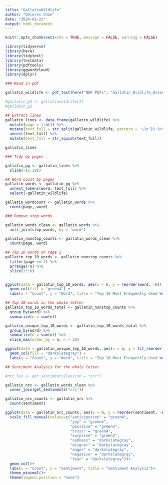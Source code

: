 ```yaml
---
title: "GallatinWildlife"
author: "Delores Chan"
date: "2024-01-22"
output: html_document
---
```


```r
knitr::opts_chunk$set(echo = TRUE, message = FALSE, warning = FALSE)

library(tidyverse)
library(here)
library(tidytext)
library(textdata)
library(pdftools)
library(ggwordcloud)
library(dplyr)
```


```r
### Read in pdf

gallatin_wildlife <- pdf_text(here("NER PDFs", "Gallatin_Wildlife_Association.pdf"))

#gallatin_p2 <- gallatinwildlife[2]
#gallatin_p2
```


```r
## Extract lines
gallatin_lines <- data.frame(gallatin_wildlife) %>% 
  mutate(page = 1:n()) %>%
  mutate(text_full = str_split(gallatin_wildlife, pattern = '\\n')) %>% 
  unnest(text_full) %>% 
  mutate(text_full = str_squish(text_full))

gallatin_lines
```


```r
### Tidy by pages

gallatin_pg <- gallatin_lines %>% 
  slice(-(1:19))
```


```r
## Word count by pages
gallatin_words <- gallatin_pg %>% 
  unnest_tokens(word, text_full) %>% 
  select(-gallatin_wildlife)

gallatin_wordcount <- gallatin_words %>% 
  count(page, word)
```


```r
### Remove stop words

gallatin_words_clean <- gallatin_words %>% 
  anti_join(stop_words, by = 'word')

gallatin_nonstop_counts <- gallatin_words_clean %>% 
  count(page, word)
```


```r
## Top 10 words on Page 1
gallatin_top_10_words <- gallatin_nonstop_counts %>%
  filter(page == 2) %>% 
  arrange(-n) %>% 
  slice(1:10)


ggplot(data = gallatin_top_10_words, aes(x = n, y = reorder(word, -n))) +
  geom_col(fill = "green4") +
  labs(x = "Count", y = "Word", title = "Top 10 Most Frequently Used Words in Page 2")
```

```r
## Top 10 words in the whole letter
gallatin_top_10_words_total <- gallatin_nonstop_counts %>% 
  group_by(word) %>%
  summarize(n = sum(n))

gallatin_unique_top_10_words <- gallatin_top_10_words_total %>%
  group_by(word) %>%
  summarize(n = sum(n)) %>%
  slice_max(order_by = n, n = 10)

ggplot(data = gallatin_unique_top_10_words, aes(x = n, y = fct_reorder(word, n))) +
  geom_col(fill = "darkslategray") +
  labs(x = "Count", y = "Word", title = "Top 10 Most Frequently Used Words")
```


```r
## Sentiment Analysis for the whole letter

#nrc_lex <- get_sentiments(lexicon = "nrc")

gallatin_nrc <- gallatin_words_clean %>% 
  inner_join(get_sentiments("nrc"))

gallatin_nrc_counts <- gallatin_nrc %>% 
  count(sentiment)

ggplot(data = gallatin_nrc_counts, aes(x = n, y = reorder(sentiment, -n), fill = sentiment))+
  scale_fill_manual(values=c("anticipation" = "green4",
                             "joy" = "green4",
                             "positive" = "green4",
                             "trust" = "green4",
                             "surprise" = "green4",
                             "sadness" = "darkslategray",
                             "disgust" = "darkslategray",
                             "anger" = "darkslategray",
                             "negative" = "darkslategray",
                             "fear" = "darkslategray"))+
  geom_col()+
  labs(x = "Count", y = "Sentiment", title = "Sentiment Analysis")+
  theme_minimal()+
  theme(legend.position = "none")
```